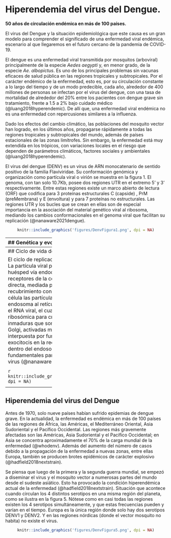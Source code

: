 # Hiperendemia del virus del Dengue.

**50 años de circulación endémica en más de 100 países.**

El virus del Dengue y la situación epidemiológica que este causa es un gran modelo para comprender el significado de una enfermedad viral endémica, escenario al que llegaremos en el futuro cercano de la pandemia de COVID-19.

El dengue es una enfermedad viral transmitida por mosquitos (arboviral) principalmente de la especie *Aedes aegypti* y, en menor grado, de la especie *Ae. albopictus*. Es uno de los principales problemas sin vacunas eficaces de salud pública en las regiones tropicales y subtropicales. Por el carácter endémico de la enfermedad, esto es, por su circulación constante a lo largo del tiempo y de un modo predecible, cada año, alrededor de 400 millones de personas se infectan por el virus del dengue, con una tasa de mortalidad de alrededor del 20% entre los pacientes con dengue grave sin tratamiento, frente a 1.5 a 2% bajo cuidado médico (@luang2018hyperendemic). De allí que, una enfermedad viral endémica no es una enfermedad con repercusiones similares a la influenza.

Dado los efectos del cambio climático, las poblaciones del mosquito vector han logrado, en los últimos años, propagarse rápidamente a todas las regiones tropicales y subtropicales del mundo, además de países estacionales de las zonas limítrofes. Sin embargo, la enfermedad está muy extendida en los trópicos, con variaciones locales en el riesgo que dependen de parámetros climáticos, factores sociales y ambientales (@luang2018hyperendemic).

El virus del dengue (DENV) es un virus de ARN monocatenario de sentido positivo de la familia Flaviviridae. Su conformación genómica y organización como partícula viral o virión se muestra en la figura 1. El genoma, con tan solo 10.7Kb, posee dos regiones UTR en el extremo 5' y 3' respectivamente. Entre estas regiones existe un marco abierto de lectura (ORF) que codifica para 3 proteínas estructurales C (capside) , PrM (preMembrana) y E (envoltura) y para 7 proteínas no estructurales. Las regiones UTR y los bucles que se crean en ellas son de especial importancia en la asociación del material genético viral al ribosoma, mediando los cambios conformacionales en el genoma viral que facilitan su replicación (@nanaware2021dengue).

<center>

```r
knitr::include_graphics('figures/DenvFigura1.png', dpi = NA)
```

</center>
--------------------
## Genética y evolución del virus del Dengue

Al igual que otros virus de ARN, el DENV presenta una considerable diversidad genética, cuenta con una tasa de mutación de 5.5 nucleótidos por año. A razón de esto, actualmente el virus se ha diversificado en cuatro linajes genéticos, que a su vez presentan 4 serotipos antigénicamente distintos (DENV-1-DENV-4), es decir que cada linaje genético se diferencia inmunológicamente mediante pruebas de neutralización de suero (@nanaware2021dengue). En la figura 2 se muestra un árbol filogenético de los 4 serotipos conocidos actualmente, junto a la diversidad de cambios de aminoácidos que se han registrado en distintas partes del [genoma del virus y sus serotipos](https://nextstrain.org/dengue/all) (@hadfield2018nextstrain).

<center>

```r
knitr::include_graphics('figures/DenvFigura2.png', dpi = NA)
```

</center>

Análisis filogenéticos de las secuencias de pacientes infectados con el virus permiten realizar comparaciones en la divergencia entre los serotipos existentes y ayudan a predecir posibles mutaciones que originan serotipos nuevos. En la figura 3 se muestra cómo a medida que pasa el tiempo se van acumulando cambios en cada uno de los distintos serotipos observándose una mayor acumulación de cambios en el serotipo DENV1 (@hadfield2018nextstrain).

<center>

```r
knitr::include_graphics('figures/DenvFigura3.png', dpi = NA)
```
</center>
--------------------
## Ciclo de vida del virus Dengue

El ciclo de replicación viral se muestra en la figura 4. La partícula viral puede entrar a la célula humana huésped vía endocitosis, ya sea empleando receptores de la célula huésped o por endocitosis directa, mediada por anticuerpos, o mediada por recubrimiento con clatrina. Una vez dentro de la célula las partículas virales se translocan dentro de un endosoma al retículo endoplasmático donde se libera el RNA viral, el cual utiliza la maquinaria de replicación ribosómica para crear nuevas partículas virales inmaduras que son ensambladas en el complejo de Golgi, activadas mediante una maduración interpuesta por furina y finalmente liberadas vía exocitocis en la red trans de Golgi. Los cambios de pH dentro del endosoma y el exosoma son fundamentales para la replicación y la maduración del virus (@nanaware2021dengue).

<center>

```r
knitr::include_graphics('figures/DenvFigura4.png', dpi = NA)
```

</center>\
--------------------
## Hiperendemia del virus del Dengue

Antes de 1970, solo nueve países habían sufrido epidemias de dengue grave. En la actualidad, la enfermedad es endémica en más de 100 países de las regiones de África, las Américas, el Mediterráneo Oriental, Asia Sudoriental y el Pacífico Occidental. Las regiones más gravemente afectadas son las Américas, Asia Sudoriental y el Pacífico Occidental; en Asia se concentra aproximadamente el 70% de la carga mundial de la enfermedad (@whodenv). Además del aumento del número de casos debido a la propagación de la enfermedad a nuevas zonas, entre ellas Europa, también se producen brotes epidémicos de carácter explosivo (@hadfield2018nextstrain).

Se piensa que luego de la primera y la segunda guerra mundial, se empezó a diseminar el virus y el mosquito vector a numerosas partes del mundo desde el sudeste asiático. Esto ha provocado la condición hiperendémica actual de la enfermedad (@hadfield2018nextstrain). Situación que acontece cuando circulan los 4 distintos serotipos en una misma región del planeta, como se ilustra en la figura 5. Nótese como en casi todas las regiones existen los 4 serotipos simultáneamente, y que estas frecuencias pueden y varían en el tiempo. Europa es la única región donde solo hay dos serotipos DENV1 y DENV2. Y en las regiones nórdicas (donde el vector mosquito no habita) no existe el virus.

<center>

```r
knitr::include_graphics('figures/DenvFigura5.png', dpi = NA)
```

</center>